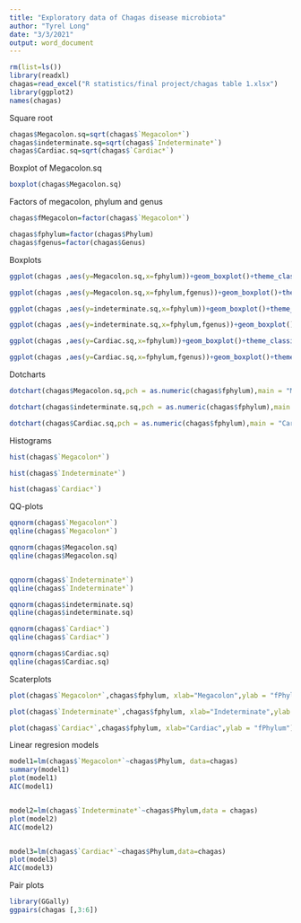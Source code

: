 ---
title: "Exploratory data of Chagas disease microbiota"
author: "Tyrel Long"
date: "3/3/2021"
output: word_document
---

```{r}
rm(list=ls())
library(readxl)
chagas=read_excel("R statistics/final project/chagas table 1.xlsx")
library(ggplot2)
names(chagas)
```
Square root
```{r}

chagas$Megacolon.sq=sqrt(chagas$`Megacolon*`)
chagas$indeterminate.sq=sqrt(chagas$`Indeterminate*`)
chagas$Cardiac.sq=sqrt(chagas$`Cardiac*`)
```
Boxplot of Megacolon.sq

```{r}
boxplot(chagas$Megacolon.sq)
```

Factors of megacolon, phylum and genus
```{r}
chagas$fMegacolon=factor(chagas$`Megacolon*`)

chagas$fphylum=factor(chagas$Phylum)
chagas$fgenus=factor(chagas$Genus)
```
Boxplots
```{r}
ggplot(chagas ,aes(y=Megacolon.sq,x=fphylum))+geom_boxplot()+theme_classic()

ggplot(chagas ,aes(y=Megacolon.sq,x=fphylum,fgenus))+geom_boxplot()+theme_classic()

ggplot(chagas ,aes(y=indeterminate.sq,x=fphylum))+geom_boxplot()+theme_classic()

ggplot(chagas ,aes(y=indeterminate.sq,x=fphylum,fgenus))+geom_boxplot()+theme_classic()

ggplot(chagas ,aes(y=Cardiac.sq,x=fphylum))+geom_boxplot()+theme_classic()

ggplot(chagas ,aes(y=Cardiac.sq,x=fphylum,fgenus))+geom_boxplot()+theme_classic()
```
Dotcharts
```{r}
dotchart(chagas$Megacolon.sq,pch = as.numeric(chagas$fphylum),main = "Megacolon")

dotchart(chagas$indeterminate.sq,pch = as.numeric(chagas$fphylum),main = "Indeterminate")

dotchart(chagas$Cardiac.sq,pch = as.numeric(chagas$fphylum),main = "Cardiac")
```
Histograms
```{r}
hist(chagas$`Megacolon*`)

hist(chagas$`Indeterminate*`)

hist(chagas$`Cardiac*`)
```
QQ-plots
```{r}
qqnorm(chagas$`Megacolon*`)
qqline(chagas$`Megacolon*`)

qqnorm(chagas$Megacolon.sq)
qqline(chagas$Megacolon.sq)


qqnorm(chagas$`Indeterminate*`)
qqline(chagas$`Indeterminate*`)

qqnorm(chagas$indeterminate.sq)
qqline(chagas$indeterminate.sq)

qqnorm(chagas$`Cardiac*`)
qqline(chagas$`Cardiac*`)

qqnorm(chagas$Cardiac.sq)
qqline(chagas$Cardiac.sq)

```
Scaterplots
```{r}
plot(chagas$`Megacolon*`,chagas$fphylum, xlab="Megacolon",ylab = "fPhylum")

plot(chagas$`Indeterminate*`,chagas$fphylum, xlab="Indeterminate",ylab = "fPhylum")

plot(chagas$`Cardiac*`,chagas$fphylum, xlab="Cardiac",ylab = "fPhylum")
```
Linear regresion models
```{r}
model1=lm(chagas$`Megacolon*`~chagas$Phylum, data=chagas)
summary(model1)
plot(model1)
AIC(model1)


model2=lm(chagas$`Indeterminate*`~chagas$Phylum,data = chagas)
plot(model2)
AIC(model2)


model3=lm(chagas$`Cardiac*`~chagas$Phylum,data=chagas)
plot(model3)
AIC(model3)
```

Pair plots
```{r}
library(GGally)
ggpairs(chagas [,3:6])
```

